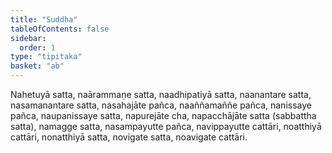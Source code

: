 ```yaml
---
title: "Suddha"
tableOfContents: false
sidebar:
  order: 1
type: "tipitaka"
basket: "ab"
---
```



<DynamicBreadcrumb />

<Division number="83">

<Paragraph number="2293">
Nahetuyā satta, naārammaṇe satta, naadhipatiyā satta, naanantare satta, nasamanantare satta, nasahajāte pañca, naaññamaññe pañca, nanissaye pañca, naupanissaye satta, napurejāte cha, napacchājāte satta (sabbattha satta), namagge satta, nasampayutte pañca, navippayutte cattāri, noatthiyā cattāri, nonatthiyā satta, novigate satta, noavigate cattāri.
</Paragraph>
</Division>